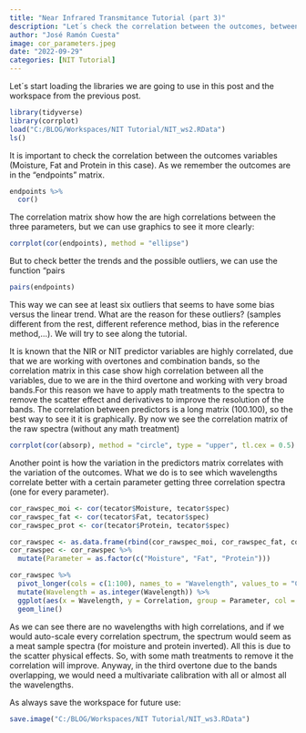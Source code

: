 ```yaml
---
title: "Near Infrared Transmitance Tutorial (part 3)"
description: "Let´s check the correlation between the outcomes, between the predictors and between outcomes and predictors"
author: "José Ramón Cuesta"
image: cor_parameters.jpeg
date: "2022-09-29"
categories: [NIT Tutorial]
---
```


Let´s start loading the libraries we are going to use in this post and the workspace from the previous post.

```r
library(tidyverse)
library(corrplot)
load("C:/BLOG/Workspaces/NIT Tutorial/NIT_ws2.RData")
ls()
```

It is important to check the correlation between the outcomes variables (Moisture, Fat and Protein in this case). As we remember the outcomes are in the "endpoints" matrix.

```r
endpoints %>% 
  cor()
```

The correlation matrix show how the are high correlations between the three parameters, but we can use graphics to see it more clearly:

```r
corrplot(cor(endpoints), method = "ellipse")
```

But to check better the trends and the possible outliers, we can use the function "pairs

```r
pairs(endpoints)
```

This way we can see at least six outliers that seems to have some bias versus the linear trend. What are the reason for these outliers? (samples different from the rest, different reference method, bias in the reference method,...). We will try to see along the tutorial.

It is known that the NIR or NIT predictor variables are highly correlated, due that we are working with overtones and combination bands, so the correlation matrix in this case show high correlation between all the variables, due to we are in the third overtone and working with very broad bands.For this reason we have to apply math treatments to the spectra to remove the scatter effect and derivatives to improve the resolution of the bands. The correlation between predictors is a long matrix (100.100), so the best way to see it it is graphically. By now we see the correlation matrix of the raw spectra (without any math treatment)

```r
corrplot(cor(absorp), method = "circle", type = "upper", tl.cex = 0.5)

```

Another point is how the variation in the predictors matrix correlates with the variation of the outcomes. What we do is to see which wavelengths correlate better with a certain parameter getting three correlation spectra (one for every parameter).

```r
cor_rawspec_moi <- cor(tecator$Moisture, tecator$spec)
cor_rawspec_fat <- cor(tecator$Fat, tecator$spec)
cor_rawspec_prot <- cor(tecator$Protein, tecator$spec)

cor_rawspec <- as.data.frame(rbind(cor_rawspec_moi, cor_rawspec_fat, cor_rawspec_prot))
cor_rawspec <- cor_rawspec %>% 
  mutate(Parameter = as.factor(c("Moisture", "Fat", "Protein")))

cor_rawspec %>% 
  pivot_longer(cols = c(1:100), names_to = "Wavelength", values_to = "Correlation") %>% 
  mutate(Wavelength = as.integer(Wavelength)) %>% 
  ggplot(aes(x = Wavelength, y = Correlation, group = Parameter, col = Parameter)) +
  geom_line()

```

As we can see there are no wavelengths with high correlations, and if we would auto-scale every correlation spectrum, the spectrum would seem as a meat sample spectra (for moisture and protein inverted). All this is due to the scatter physical effects. So, with some math treatments to remove it the correlation will improve. Anyway, in the third overtone due to the bands overlapping, we would need a multivariate calibration with all or almost all the wavelengths.

As always save the workspace for future use:

```r
save.image("C:/BLOG/Workspaces/NIT Tutorial/NIT_ws3.RData")
```
